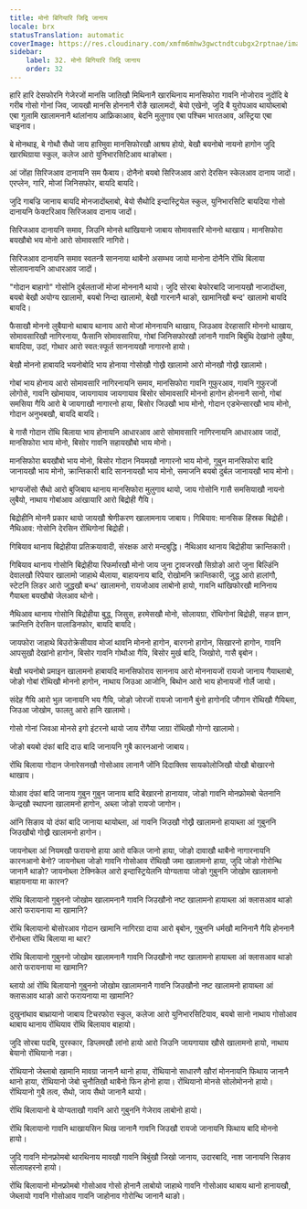```yaml
---
title: मोनो बिगियारि जिद्रि जानाय
locale: brx
statusTranslation: automatic
coverImage: https://res.cloudinary.com/xmfm6mhw3gwctndtcubgx2rptnae/image/upload/v1740337243/small_cover_educacion_fundamental_a051170f1c.webp
sidebar:
    label: 32. मोनो बिगियारि जिद्रि जानाय
    order: 32
---
```

हारि हारि देसफोरनि गेजेरजों मानसि जातिखौ मिथिनानै खारथिनाय मानसिफोरा गावनि नोजोराव नुदोंदि बे गरीब गोसो गोनां जिव, जायखौ मानसि होननानै रोंङै खालामदों, बेयो एखेनो, जुदि बै युरोपआव थायोब्लाबो एबा गुलामि खालामनानै थांलांनाय आफ्रिकाआव, बेदनि मुलुगाव एबा पश्चिम भारतआव, अस्ट्रिया एबा चाइनाव।

बे मोनथाइ, बे गोथौ सैथो जाय हारिमुवा मानसिफोरखौ आश्रय होयो, बेखौ बयनोबो नायनो हागोन जुदि खारथिग्राया स्कुल, कलेज आरो युनिभारसिटिआव थाङोब्ला।

आं जोंहा सिरिजआव दानायनि सम फैबाय। दोनैनो बयबो सिरिजआव आरो देरसिन स्केलआव दानाय जादों। एरप्लेन, गारि, मोजां जिनिसफोर, बायदि बायदि।

जुदि गाबज्रि जानाय बायदि मोनजादोंब्लाबो, बेयो सैथोदि इन्दास्ट्रियेल स्कुल, युनिभारसिटि बायदिया गोसो दानायनि फेक्टरिआव सिरिजआव दानाय जादों।

सिरिजआव दानायनि समाव, जिउनि मोनसे थांखियानो जाबाय सोमावसारि मोननो थाखाय। मानसिफोरा बयखौबो भय मोनो आरो सोमावसारि नागिरो।

सिरिजआव दानायनि समाव स्वतन्त्रै साननाया थाबैनो असम्भव जायो मानोना दोनैनि रोंथि बिलाया सोलायनायनि आधारआव जादों।

"गोदान बाहागो" गोसोनि दुर्बलताजों मोजां मोननानै थायो। जुदि सोरबा बेफोरबादि जानायखौ नाजादोंब्ला, बयबो बेखौ अयोग्य खालामो, बयबो निन्दा खालामो, बेखौ गारनानै थाङो, खामानिखौ बन्द' खालामो बायदि बायदि।

फैसाखौ मोननो लुबैयानो थाबाय थानाय आरो मोजां मोननायनि थाखाय, जिउआव देरहासारि मोननो थाखाय, सोमावसारिखौ नागिरनाया, फैसानि सोमावसारिया, गोबां जिनिसफोरखौ लांनानै गावनि बिबुंथि देखांनो लुबैया, बायदिया, उदां, गोथार आरो स्वत:स्फूर्त साननायखौ नागारनो हायो।

बेखौ मोननो हाबायदि भयनोबोदि भाय होनाया गोसोखौ गोख्रै खालामो आरो मोनखौ गोख्रै खालामो।

गोबां भाय होनाय आरो सोमावसारि नागिरनायनि समाव, मानसिफोरा गावनि गुफुरआव, गावनि गुफुरजों लोगोसे, गावनि खोमायाव, जायगायाव जायगायाव बिसोर सोमावसारि मोननो हागोन होननानै सानो, गोबां समसिया गैयि आरो बे जायगाखौ नागारनो हाया, बिसोर जिउखौ भाय मोनो, गोदान एडभेन्सारखौ भाय मोनो, गोदान अनुभबखौ, बायदि बायदि।

बे गासै गोदान रोंथि बिलाया भाय होनायनि आधारआव आरो सोमावसारि नागिरनायनि आधारआव जादों, मानसिफोरा भाय मोनो, बिसोर गावनि सहायखौबो भाय मोनो।

मानसिफोरा बयखौबो भाय मोनो, बिसोर गोदान नियमखौ नागारनो भाय मोनो, गुबुन मानसिफोरा बादि जानायखौ भाय मोनो, क्रान्तिकारी बादि साननायखौ भाय मोनो, समाजनि बयबो दुर्बल जानायखौ भाय मोनो।

भाग्यजोंसो सैथो आरो बुजिबाय थानाय मानसिफोरा मुलुगाव थायो, जाय गोसोनि गासै समसियाखौ नायनो लुबैयो, नाथाय गोबांआव आंखायारि आरो बिद्रोही गैयि।

बिद्रोहीनि मोननै प्रकार थायो जायखौ श्रेणीकरण खालामनाय जाबाय। गिबियाव: मानसिक हिंस्रक बिद्रोही। नैथिआव: गोसोनि देरसिन रोंथिगोनां बिद्रोही।

 गिबियाव थानाय बिद्रोहीया प्रतिक्रयावादी, संरक्षक आरो मन्दबुद्धि। नैथिआव थानाय बिद्रोहीया क्रान्तिकारी।

गिबियाव थानाय गोसोनि बिद्रोहीया रिफर्मारखौ मोनो जाय जुना ट्रावजरखौ सिग्रोङो आरो जुना बिल्डिंनि देवालखौ रिपेयार खालामो जाहाथे थैलाया, बाहायनाय बादि, रोखोमनि क्रान्तिकारी, जुद्ध आरो हालांगौ, स्टेटनि लिडर आरो जुद्धखौ बन्ध' खालामनो, रायजोआव लाबोनो हायो, गावनि थांखिफोरखौ मानिनाय गैयाब्ला बयखौबो जेलआव थोनो।

नैथिआव थानाय गोसोनि बिद्रोहीया बुद्ध, जिसुस, हरमेसखौ मोनो, सोलायग्रा, रोंथिगोनां बिद्रोही, सहज ज्ञान, क्रान्तिनि देरसिन पालाडिनफोर, बायदि बायदि।

जायफोरा जाहाथे बिउरोक्रेसीयाव मोजां थावनि मोननो हागोन, बारगनो हागोन, सिखारनो हागोन, गावनि आपसुखौ देखांनो हागोन, बिसोर गावनि गोथौआ गैयि, बिसोर मुर्ख बादि, जिखोरो, गासै बृबोन।

बेखौ भयनोबो प्रमाइन खालामनो हाबायदि मानसिफोराव साननाय आरो मोननायजों रायजो जानाय गैयाब्लाबो, जोङो गोबां रोंथिखौ मोननो हागोन, नाथाय जिउआ आजोनि, बिथोन आरो भाय होनायजों गोर्लै जायो।

संदेह गैयि आरो भुल जानायनि भय गैयि, जोङो जोरजों रायजो जानानै बुंनो हागोनदि जौगान रोंथिखौ गैयिब्ला, जिउआ जोखोम, फालतु आरो हानि खालामो।

गोसो गोनां जिवआ मोनसे इगो इंटरनो थायो जाय रोंगैया जाग्रा रोंथिखौ गोग्गो खालामो।

जोङो बयबो दंफां बादि दाउ बादि जानायनि गुबै कारनआनो जाबाय।

रोंथि बिलाया गोदान जेनारेसनखौ गोसोआव लानानै जोंनि दिदाक्तिव सायकोलोजिखौ योखौ बोखारनो थाखाय।

योआव दंफां बादि जानाय गुबुन गुबुन जानाय बादि बेखारनो हानायाव, जोङो गावनि मोनफ्रोमबो चेतनानि केन्द्रखौ स्थापना खालामनो हागोन, अब्ला जोङो रायजो जागोन।

आंनि सिङाव यो दंफां बादि जानाया थायोब्ला, आं गावनि जिउखौ गोख्रै खालामनो हायाब्ला आं गुबुननि जिउखौबो गोख्रै खालामनो हागोन।

जायनोब्ला आं नियमखौ फरायनो हाया आरो वकिल जानो हाया, जोङो दावाखौ थाबैनो नागारनायनि कारनआनो बेनो? जायनोब्ला जोङो गावनि गोसोआव रोंथिखौ जमा खालामनो हाया, जुदि जोङो गोरोन्थि जानानै थाङो? जायनोब्ला टेक्निकेल आरो इन्दास्ट्रियेलनि योग्यताया जोङो गुबुननि जोखोम खालामनो बाहायनाया मा कारन?

रोंथि बिलायानो गुबुननो जोखोम खालामनानै गावनि जिउखौनो नष्ट खालामनो हायाब्ला आं क्लासआव थाङो आरो फरायनाया मा खामानि?

रोंथि बिलायानो बोसोरआव गोदान खामानि नागिरग्रा दाया आरो बृबोन, गुबुननि धर्मखौ मानिनानै गैयि होननानै रोंनोब्ला रोंथि बिलाया मा थार?

रोंथि बिलायानो गुबुननो जोखोम खालामनानै गावनि जिउखौनो नष्ट खालामनो हायाब्ला आं क्लासआव थाङो आरो फरायनाया मा खामानि?

ब्लायो आं रोंथि बिलायानो गुबुननो जोखोम खालामनानै गावनि जिउखौनो नष्ट खालामनो हायाब्ला आं क्लासआव थाङो आरो फरायनाया मा खामानि?

दुखुनांथाव बाथ्रायानो जाबाय टिचरफोरा स्कुल, कलेजा आरो युनिभारसिटियाव, बयबो सानो नाथाय गोसोआव थाबाय थानाय रोंथियाव रोंथि बिलायाव बाहायो।

जुदि सोरबा पदबि, पुरस्कार, डिप्लमखौ लांनो हायो आरो जिउनि जायगायाव खौसे खालामनो हायो, नाथाय बेयानो रोंथियानो नङा।

रोंथियानो जेब्लाबो खामानि मावग्रा जानानै थानो हाया, रोंथियानो साधारणै खौरां मोननायनि फिथाय जानानै थानो हाया, रोंथियानो जेबो चुनौतिखौ थाबैनो फिन होनो हाया। रोंथियानो मोनसे सोलोमोननो हायो। रोंथियानो गुबै तत्व, सैथो, जाय सैथो जानानै थायो।

रोंथि बिलायानो बे योग्यताखौ गावनि आरो गुबुननि गेजेराव लाबोनो हायो।

रोंथि बिलायानो गावनि थाखायसिन थिख जानानै गावनि जिउखौ रायजो जानायनि फिथाय बादि मोननो हायो।

जुदि गावनि मोनफ्रोमबो थारथिनाय मावखौ गावनि बिबुंखौ जिखो जानाय, उदारबादि, नाश जानायनि सिङाव सोलायहरनो हायो।

रोंथि बिलायानो मोनफ्रोमबो गोसोआव गोसो होनानै लाबोयो जाहाथे गावनि गोसोआव थाबाय थानो हानायखौ, जेब्लायो गावनि गोसोआव गावनि जाहोनाव गोरोन्थि जानानै थाङो।

